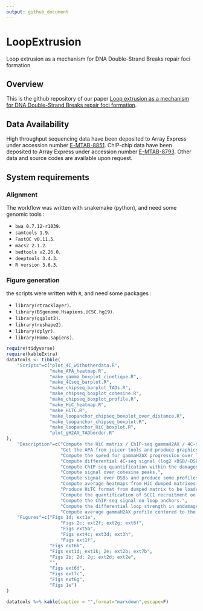 ```yaml
---
output: github_document
---
```


# LoopExtrusion
Loop extrusion as a mechanism for DNA Double-Strand Breaks repair foci formation

## Overview

This is the github repository of our paper [Loop extrusion as a mechanism for DNA Double-Strand Breaks repair foci formation](https://www.biorxiv.org/content/10.1101/2020.02.12.945311v1).

## Data Availability

High throughput sequencing data have been deposited to Array Express under accession number [E-MTAB-8851](https://www.ebi.ac.uk/arrayexpress/experiments/E-MTAB-8851/). ChIP-chip data have been deposited to Array Express under accession number [E-MTAB-8793](https://www.ebi.ac.uk/arrayexpress/experiments/E-MTAB-8793/). Other data and source codes are available upon request.

## System requirements

### Alignment

The workflow was written with snakemake (python), and need some genomic tools : 

* `bwa 0.7.12-r1039`.
* `samtools 1.9`.
* `FastQC v0.11.5`.
* `macs2 2.1.2`.
* `bedtools v2.26.0`.
* `deeptools 3.4.3`.
* `R version 3.6.3`.

### Figure generation

the scripts were written with `R`, and need some packages : 

* `library(rtracklayer)`.
* `library(BSgenome.Hsapiens.UCSC.hg19)`.
* `library(ggplot2)`.
* `library(reshape2)`.
* `library(dplyr)`.
* `library(Homo.sapiens)`.


```r
require(tidyverse)
require(kableExtra)
datatools <- tibble(
    "Scripts"=c("plot_4C_withotherdata.R",  
                "make_APA_heatmap.R",
                "make_gamma_boxplot_cinetique.R",
                "make_4Cseq_barplot.R",                           
                "make_chipseq_barplot_TADs.R",                    
                "make_chipseq_boxplot_cohesine.R",                
                "make_chipseq_boxplot_profile.R",                 
                "make_HiC_heatmap.R",                             
                "make_HiTC.R",                                    
                "make_loopanchor_chipseq_boxplot_over_distance.R",
                "make_loopanchor_chipseq_boxplot.R",              
                "make_loopanchor_HiC_boxplot.R",                  
                "plot_gH2AX_TADborder.R"
),
    "Description"=c("Compute the HiC matrix / ChIP-seq gammaH2AX / 4C-seq / insulation score / TAD border / CTCF peaks for given regions",
                    "Get the APA from juicer tools and produce graphics with ggplot2.",
                    "Compute the speed for gammaH2AX progression over TAds and show distance distribution over time.",
                    "Compute differential 4C-seq signal (log2 +DSB/-DSB) on 1mb around DSBs viewpoints.",
                    "Compute ChIP-seq quantification within the damaged TAD and neighboring TADs.",
                    "Compute signal over cohesine peaks.",
                    "Compute signal over DSBs and produce some profiles/boxplots.",
                    "Compute average heatmaps from HiC dumped matrixes (juicer) and HiTC.",
                    "Produce HiTC format from dumped matrix to be loaded in R.",
                    "Compute the quantification of SCC1 recruitment on loop anchors at different distances from DSBs.",
                    "Compute the ChIP-seq signal on loop anchors.",
                    "Compute the differential loop strength in undamaged or damaged TADs",
                    "Compute average gammaH2AX profile centered to the closest TAD border to the DSBs."),
    "Figures"=c("Figs 1d; ext1e",
                    "Figs 2c; ext2f; ext2g; ext6f",
                    "Figs ext5b",
                    "Figs ext4c; ext3d; ext3h",
                    "Figs ext1f",
                "Figs ext6b",
                "Figs ext1d; ext1k; 2e; ext2b; ext7b",
                "Figs 2b; 2d; 2g; ext2d; ext2e",
                "",
                "Figs ext6d",
                "Figs ext7c",
                "Figs ext6g",
                "Figs 1e")
)

```

```r
datatools %>% kable(caption = "",format="markdown",escape=F) 
```


